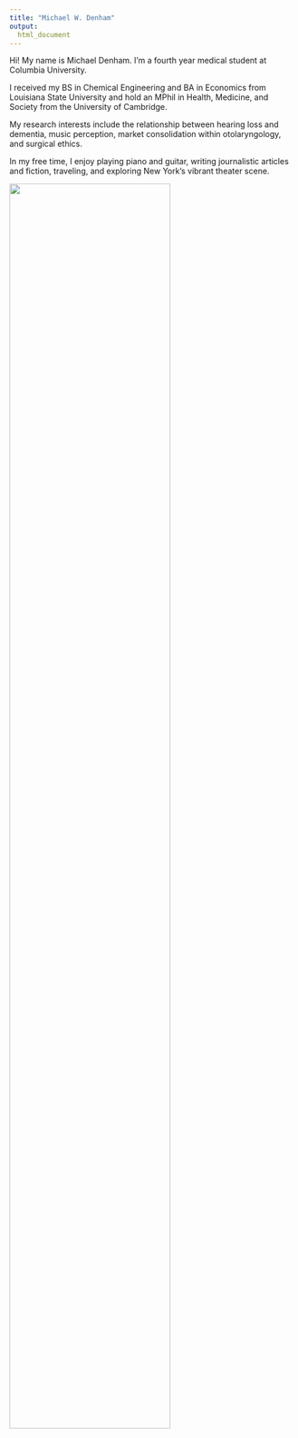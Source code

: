 ```yaml
---
title: "Michael W. Denham"
output: 
  html_document
---
```


Hi! My name is Michael Denham. I'm a fourth year medical student at Columbia University.

I received my BS in Chemical Engineering and BA in Economics from Louisiana State University and hold an MPhil in Health, Medicine, and Society from the University of Cambridge.

My research interests include the relationship between hearing loss and dementia, music perception, market consolidation within otolaryngology, and surgical ethics. 

In my free time, I enjoy playing piano and guitar, writing journalistic articles and fiction, traveling, and exploring New York's vibrant theater scene. 

<img src="images/Poland.jpeg" style="width:75%">
